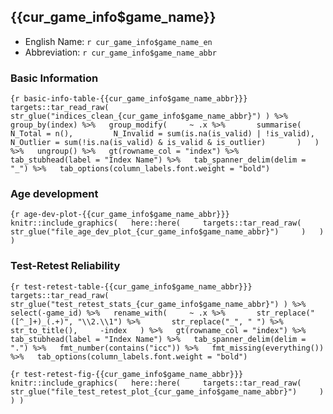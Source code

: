 ## {{cur_game_info$game_name}}

* English Name: `r cur_game_info$game_name_en`
* Abbreviation: `r cur_game_info$game_name_abbr`

### Basic Information

```{r basic-info-table-{{cur_game_info$game_name_abbr}}}
targets::tar_read_raw(
  str_glue("indices_clean_{cur_game_info$game_name_abbr}")
) %>%
  group_by(index) %>%
  group_modify(
    ~ .x %>%
      summarise(
        N_Total = n(),
        N_Invalid = sum(is.na(is_valid) | !is_valid),
        N_Outlier = sum(!is.na(is_valid) & is_valid & is_outlier)
      )
  ) %>%
  ungroup() %>%
  gt(rowname_col = "index") %>%
  tab_stubhead(label = "Index Name") %>%
  tab_spanner_delim(delim = "_") %>%
  tab_options(column_labels.font.weight = "bold")
```

### Age development

```{r age-dev-plot-{{cur_game_info$game_name_abbr}}}
knitr::include_graphics(
  here::here(
    targets::tar_read_raw(
      str_glue("file_age_dev_plot_{cur_game_info$game_name_abbr}")
    )
  )
)
```

### Test-Retest Reliability

```{r test-retest-table-{{cur_game_info$game_name_abbr}}}
targets::tar_read_raw(
  str_glue("test_retest_stats_{cur_game_info$game_name_abbr}")
) %>%
  select(-game_id) %>%
  rename_with(
    ~ .x %>%
      str_replace("([^_]+)_(.+)", "\\2.\\1") %>%
      str_replace("_", " ") %>%
      str_to_title(),
    -index
  ) %>%
  gt(rowname_col = "index") %>%
  tab_stubhead(label = "Index Name") %>%
  tab_spanner_delim(delim = ".") %>%
  fmt_number(contains("icc")) %>%
  fmt_missing(everything()) %>%
  tab_options(column_labels.font.weight = "bold")
```

```{r test-retest-fig-{{cur_game_info$game_name_abbr}}}
knitr::include_graphics(
  here::here(
    targets::tar_read_raw(
      str_glue("file_test_retest_plot_{cur_game_info$game_name_abbr}")
    )
  )
)
```
